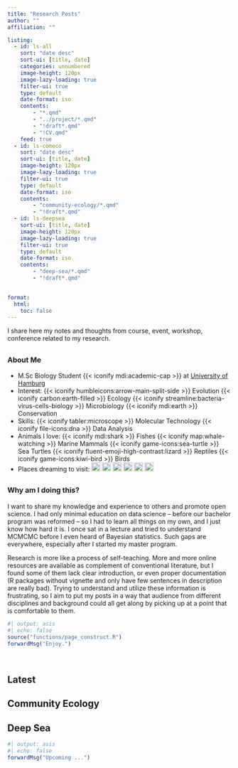 ```yaml
---
title: "Research Posts"
author: ""
affiliation: ""

listing:
  - id: ls-all
    sort: "date desc"
    sort-ui: [title, date]
    categories: unnumbered
    image-height: 120px
    image-lazy-loading: true
    filter-ui: true
    type: default
    date-format: iso
    contents: 
        - "*.qmd"
        - "../project/*.qmd"
        - "!draft*.qmd"
        - "!CV.qmd"
    feed: true
  - id: ls-comeco
    sort: "date desc"
    sort-ui: [title, date]
    image-height: 120px
    image-lazy-loading: true
    filter-ui: true
    type: default
    date-format: iso
    contents:
        - "community-ecology/*.qmd"
        - "!draft*.qmd"
  - id: ls-deepsea
    sort-ui: [title, date]
    image-height: 120px
    image-lazy-loading: true
    filter-ui: true
    type: default
    date-format: iso
    contents:
        - "deep-sea/*.qmd"
        - "!draft*.qmd"
    

format:
  html:
    toc: false
---
```


I share here my notes and thoughts from course, event, workshop, conference related to my research.

::: {.callout-caution appearance="minimal" title="" style="font-sze:0.9rem; var(--clcolor): #990000; var(--clbg): transparent; border-left: none; border: 1px solid var(--clcolor);" collapse="true"}
## [About Me]{style="font-size:1rem;"}

- M.Sc Biology Student {{< iconify mdi:academic-cap >}} at [University of Hamburg](https://www.biologie.uni-hamburg.de/en.html) 
- Interest: 
{{< iconify humbleicons:arrow-main-split-side >}} Evolution
{{< iconify carbon:earth-filled >}} Ecology
{{< iconify streamline:bacteria-virus-cells-biology >}} Microbiology
{{< iconify mdi:earth >}} Conservation
- Skills:
{{< iconify tabler:microscope >}} Molecular Technology
{{< iconify file-icons:dna >}} Data Analysis
- Animals I love:
{{< iconify mdi:shark >}} Fishes
{{< iconify map:whale-watching >}} Marine Mammals
{{< iconify game-icons:sea-turtle >}} Sea Turtles
{{< iconify fluent-emoji-high-contrast:lizard >}} Reptiles
{{< iconify game-icons:kiwi-bird >}} Birds
- Places dreaming to visit:
[![](https://upload.wikimedia.org/wikipedia/commons/thumb/e/e6/Flag_of_Alaska.svg/1600px-Flag_of_Alaska.svg.png?20221128104957){width="20px"}](https://en.wikipedia.org/wiki/Alaska) 
[![](https://upload.wikimedia.org/wikipedia/commons/thumb/3/3e/Flag_of_New_Zealand.svg/1600px-Flag_of_New_Zealand.svg.png?20220924013214){width="20px"}](https://en.wikipedia.org/wiki/New_Zealand)
[![](https://upload.wikimedia.org/wikipedia/commons/thumb/1/1a/Flag_of_Argentina.svg/2880px-Flag_of_Argentina.svg.png){width="20px"}](https://en.wikipedia.org/wiki/Patagonia)
[![](https://upload.wikimedia.org/wikipedia/commons/thumb/e/e8/Flag_of_Ecuador.svg/2560px-Flag_of_Ecuador.svg.png){width="20px"}](https://en.wikipedia.org/wiki/Galápagos_Islands)
[![](https://upload.wikimedia.org/wikipedia/commons/thumb/f/f2/Flag_of_Costa_Rica.svg/2880px-Flag_of_Costa_Rica.svg.png){width="20px"}](https://de.wikipedia.org/wiki/Costa_Rica)
[![](https://upload.wikimedia.org/wikipedia/en/thumb/0/05/Flag_of_Brazil.svg/2560px-Flag_of_Brazil.svg.png){width="20px"}](https://en.wikipedia.org/wiki/Amazon_rainforest)

:::

::: {.callout-caution appearance="minimal" title="" style="font-sze:0.9rem; var(--clcolor): #990000; var(--clbg): transparent; border-left: none; border: 1px solid var(--clcolor);" collapse="true"}

## [Why am I doing this?]{style="font-size:1rem;"}

I want to share my knowledge and experience to others and promote open science. I had only minimal education on data science -- before our bachelor program was reformed -- so I had to learn all things on my own, and I just know how hard it is. I once sat in a lecture and tried to understand MCMCMC before I even heard of Bayesian statistics. Such gaps are everywhere, especially after I started my master program.

Research is more like a process of self-teaching. More and more online resources are available as complement of conventional literature, but I found some of them lack clear introduction, or even proper documentation (R packages without vignette and only have few sentences in description are really bad). Trying to understand and utilize these information is frustrating, so I aim to put my posts in a way that audience from different disciplines and background could all get along by picking up at a point that is comfortable to them.

:::

```r
#| output: asis
#| echo: false
source("functions/page_construct.R")
forwardMsg("Enjoy.")
```

<br>

::: {.panel-tabset}

## Latest

::: {#ls-all}
:::

## Community Ecology

::: {#ls-comeco}
:::

## Deep Sea

::: {#ls-deepsea}
:::

```r
#| output: asis
#| echo: false
forwardMsg("Upcoming ...")
```

:::
